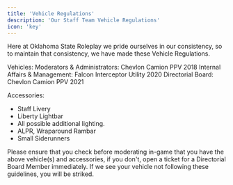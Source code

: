 ```yaml
---
title: 'Vehicle Regulations'
description: 'Our Staff Team Vehicle Regulations'
icon: 'key'
---
```


<Info>Here at Oklahoma State Roleplay we pride ourselves in our consistency, so to maintain that consistency, we have made these Vehicle Regulations.</Info>

Vehicles:
Moderators & Administrators: Chevlon Camion PPV 2018
Internal Affairs & Management: Falcon Interceptor Utility 2020
Directorial Board: Chevlon Camion PPV 2021

Accessories:
- Staff Livery
- Liberty Lightbar
- All possible additional lighting.
- ALPR, Wraparound Rambar
- Small Siderunners

<Check>Please ensure that you check before moderating in-game that you have the above vehicle(s) and accessories, if you don't, open a ticket for a Directorial Board Member immediately.</Check>
<Warning>If we see your vehicle not following these guidelines, you will be striked.</Warning>
